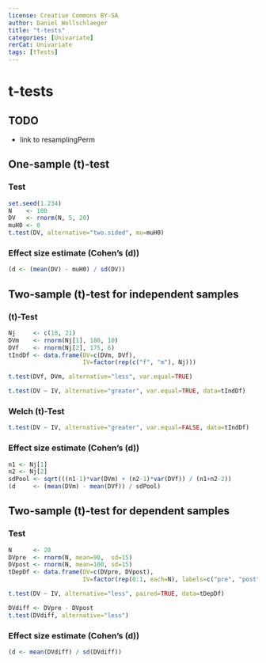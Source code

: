 ```yaml
---
license: Creative Commons BY-SA
author: Daniel Wollschlaeger
title: "t-tests"
categories: [Univariate]
rerCat: Univariate
tags: [tTests]
---
```


t-tests
=========================

TODO
-------------------------

 - link to resamplingPerm

One-sample \(t\)-test
-------------------------

### Test

```r
set.seed(1.234)
N    <- 100
DV   <- rnorm(N, 5, 20)
muH0 <- 0
t.test(DV, alternative="two.sided", mu=muH0)
```

### Effect size estimate (Cohen's \(d\))

```r
(d <- (mean(DV) - muH0) / sd(DV))
```

Two-sample \(t\)-test for independent samples
-------------------------

### \(t\)-Test

```r
Nj     <- c(18, 21)
DVm    <- rnorm(Nj[1], 180, 10)
DVf    <- rnorm(Nj[2], 175, 6)
tIndDf <- data.frame(DV=c(DVm, DVf),
                     IV=factor(rep(c("f", "m"), Nj)))
```

```r
t.test(DVf, DVm, alternative="less", var.equal=TRUE)
```

```r
t.test(DV ~ IV, alternative="greater", var.equal=TRUE, data=tIndDf)
```

### Welch \(t\)-Test

```r
t.test(DV ~ IV, alternative="greater", var.equal=FALSE, data=tIndDf)
```

### Effect size estimate (Cohen's \(d\))

```r
n1 <- Nj[1]
n2 <- Nj[2]
sdPool <- sqrt(((n1-1)*var(DVm) + (n2-1)*var(DVf)) / (n1+n2-2))
(d     <- (mean(DVm) - mean(DVf)) / sdPool)
```

Two-sample \(t\)-test for dependent samples
-------------------------

### Test

```r
N      <- 20
DVpre  <- rnorm(N, mean=90,  sd=15)
DVpost <- rnorm(N, mean=100, sd=15)
tDepDf <- data.frame(DV=c(DVpre, DVpost),
                     IV=factor(rep(0:1, each=N), labels=c("pre", "post")))
```

```r
t.test(DV ~ IV, alternative="less", paired=TRUE, data=tDepDf)
```

```r
DVdiff <- DVpre - DVpost
t.test(DVdiff, alternative="less")
```

### Effect size estimate (Cohen's \(d\))

```r
(d <- mean(DVdiff) / sd(DVdiff))
```
